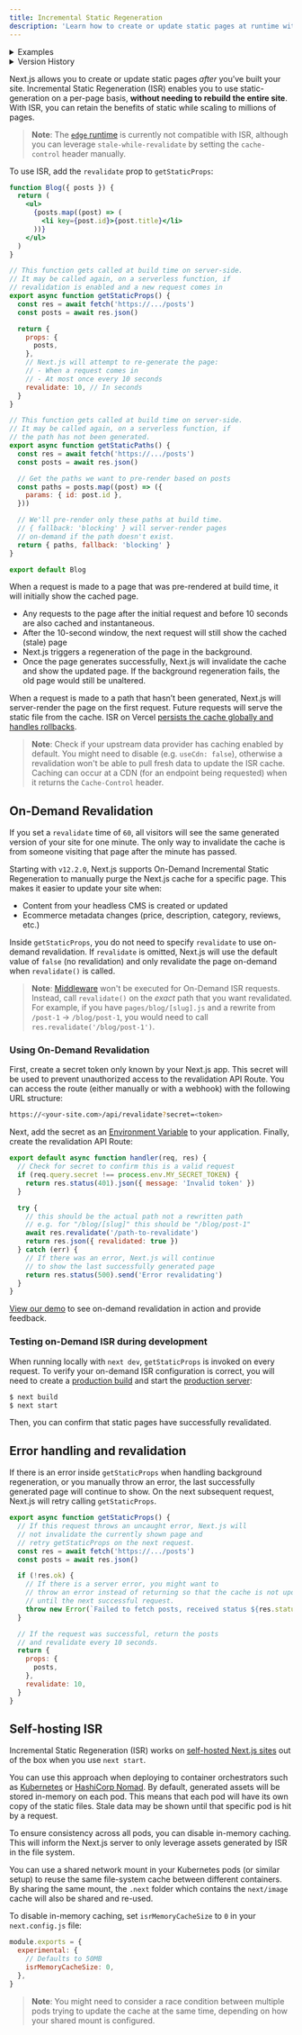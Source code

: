 ```yaml
---
title: Incremental Static Regeneration
description: 'Learn how to create or update static pages at runtime with Incremental Static Regeneration.'
---
```


<details>
  <summary>
    Examples
  </summary>

- [Next.js Commerce](https://nextjs.org/commerce)
- [GitHub Reactions Demo](https://reactions-demo.vercel.app/)
- [Static Tweet Demo](https://static-tweet.vercel.app/)

</details>

<details>
  <summary>Version History</summary>

| Version   | Changes                                                                                 |
| --------- | --------------------------------------------------------------------------------------- |
| `v12.2.0` | On-Demand ISR is stable                                                                 |
| `v12.1.0` | On-Demand ISR added (beta).                                                             |
| `v12.0.0` | [Bot-aware ISR fallback](https://nextjs.org/blog/next-12#bot-aware-isr-fallback) added. |
| `v9.5.0`  | Base Path added.                                                                        |

</details>

Next.js allows you to create or update static pages _after_ you’ve built your site. Incremental Static Regeneration (ISR) enables you to use static-generation on a per-page basis, **without needing to rebuild the entire site**. With ISR, you can retain the benefits of static while scaling to millions of pages.

> **Note**: The [`edge` runtime](/docs/pages/api-reference/edge) is currently not compatible with ISR, although you can leverage `stale-while-revalidate` by setting the `cache-control` header manually.

To use ISR, add the `revalidate` prop to `getStaticProps`:

```jsx
function Blog({ posts }) {
  return (
    <ul>
      {posts.map((post) => (
        <li key={post.id}>{post.title}</li>
      ))}
    </ul>
  )
}

// This function gets called at build time on server-side.
// It may be called again, on a serverless function, if
// revalidation is enabled and a new request comes in
export async function getStaticProps() {
  const res = await fetch('https://.../posts')
  const posts = await res.json()

  return {
    props: {
      posts,
    },
    // Next.js will attempt to re-generate the page:
    // - When a request comes in
    // - At most once every 10 seconds
    revalidate: 10, // In seconds
  }
}

// This function gets called at build time on server-side.
// It may be called again, on a serverless function, if
// the path has not been generated.
export async function getStaticPaths() {
  const res = await fetch('https://.../posts')
  const posts = await res.json()

  // Get the paths we want to pre-render based on posts
  const paths = posts.map((post) => ({
    params: { id: post.id },
  }))

  // We'll pre-render only these paths at build time.
  // { fallback: 'blocking' } will server-render pages
  // on-demand if the path doesn't exist.
  return { paths, fallback: 'blocking' }
}

export default Blog
```

When a request is made to a page that was pre-rendered at build time, it will initially show the cached page.

- Any requests to the page after the initial request and before 10 seconds are also cached and instantaneous.
- After the 10-second window, the next request will still show the cached (stale) page
- Next.js triggers a regeneration of the page in the background.
- Once the page generates successfully, Next.js will invalidate the cache and show the updated page. If the background regeneration fails, the old page would still be unaltered.

When a request is made to a path that hasn’t been generated, Next.js will server-render the page on the first request. Future requests will serve the static file from the cache. ISR on Vercel [persists the cache globally and handles rollbacks](https://vercel.com/docs/concepts/next.js/incremental-static-regeneration?utm_source=next-site&utm_medium=docs&utm_campaign=next-website).

> **Note**: Check if your upstream data provider has caching enabled by default. You might need to disable (e.g. `useCdn: false`), otherwise a revalidation won't be able to pull fresh data to update the ISR cache. Caching can occur at a CDN (for an endpoint being requested) when it returns the `Cache-Control` header.

## On-Demand Revalidation

If you set a `revalidate` time of `60`, all visitors will see the same generated version of your site for one minute. The only way to invalidate the cache is from someone visiting that page after the minute has passed.

Starting with `v12.2.0`, Next.js supports On-Demand Incremental Static Regeneration to manually purge the Next.js cache for a specific page. This makes it easier to update your site when:

- Content from your headless CMS is created or updated
- Ecommerce metadata changes (price, description, category, reviews, etc.)

Inside `getStaticProps`, you do not need to specify `revalidate` to use on-demand revalidation. If `revalidate` is omitted, Next.js will use the default value of `false` (no revalidation) and only revalidate the page on-demand when `revalidate()` is called.

> **Note**: [Middleware](/docs/pages/building-your-application/routing/middleware) won't be executed for On-Demand ISR requests. Instead, call `revalidate()` on the _exact_ path that you want revalidated. For example, if you have `pages/blog/[slug].js` and a rewrite from `/post-1` -> `/blog/post-1`, you would need to call `res.revalidate('/blog/post-1')`.

### Using On-Demand Revalidation

First, create a secret token only known by your Next.js app. This secret will be used to prevent unauthorized access to the revalidation API Route. You can access the route (either manually or with a webhook) with the following URL structure:

```bash filename="Terminal"
https://<your-site.com>/api/revalidate?secret=<token>
```

Next, add the secret as an [Environment Variable](/docs/pages/building-your-application/configuring/environment-variables) to your application. Finally, create the revalidation API Route:

```js filename="pages/api/revalidate.js"
export default async function handler(req, res) {
  // Check for secret to confirm this is a valid request
  if (req.query.secret !== process.env.MY_SECRET_TOKEN) {
    return res.status(401).json({ message: 'Invalid token' })
  }

  try {
    // this should be the actual path not a rewritten path
    // e.g. for "/blog/[slug]" this should be "/blog/post-1"
    await res.revalidate('/path-to-revalidate')
    return res.json({ revalidated: true })
  } catch (err) {
    // If there was an error, Next.js will continue
    // to show the last successfully generated page
    return res.status(500).send('Error revalidating')
  }
}
```

[View our demo](https://on-demand-isr.vercel.app) to see on-demand revalidation in action and provide feedback.

### Testing on-Demand ISR during development

When running locally with `next dev`, `getStaticProps` is invoked on every request. To verify your on-demand ISR configuration is correct, you will need to create a [production build](/docs/pages/api-reference/next-cli#build) and start the [production server](/docs/pages/api-reference/next-cli#production):

```bash filename="Terminal"
$ next build
$ next start
```

Then, you can confirm that static pages have successfully revalidated.

## Error handling and revalidation

If there is an error inside `getStaticProps` when handling background regeneration, or you manually throw an error, the last successfully generated page will continue to show. On the next subsequent request, Next.js will retry calling `getStaticProps`.

```jsx
export async function getStaticProps() {
  // If this request throws an uncaught error, Next.js will
  // not invalidate the currently shown page and
  // retry getStaticProps on the next request.
  const res = await fetch('https://.../posts')
  const posts = await res.json()

  if (!res.ok) {
    // If there is a server error, you might want to
    // throw an error instead of returning so that the cache is not updated
    // until the next successful request.
    throw new Error(`Failed to fetch posts, received status ${res.status}`)
  }

  // If the request was successful, return the posts
  // and revalidate every 10 seconds.
  return {
    props: {
      posts,
    },
    revalidate: 10,
  }
}
```

## Self-hosting ISR

Incremental Static Regeneration (ISR) works on [self-hosted Next.js sites](/docs/pages/building-your-application/deploying#self-hosting) out of the box when you use `next start`.

You can use this approach when deploying to container orchestrators such as [Kubernetes](https://kubernetes.io/) or [HashiCorp Nomad](https://www.nomadproject.io/). By default, generated assets will be stored in-memory on each pod. This means that each pod will have its own copy of the static files. Stale data may be shown until that specific pod is hit by a request.

To ensure consistency across all pods, you can disable in-memory caching. This will inform the Next.js server to only leverage assets generated by ISR in the file system.

You can use a shared network mount in your Kubernetes pods (or similar setup) to reuse the same file-system cache between different containers. By sharing the same mount, the `.next` folder which contains the `next/image` cache will also be shared and re-used.

To disable in-memory caching, set `isrMemoryCacheSize` to `0` in your `next.config.js` file:

```js filename="next.config.js"
module.exports = {
  experimental: {
    // Defaults to 50MB
    isrMemoryCacheSize: 0,
  },
}
```

> **Note**: You might need to consider a race condition between multiple pods trying to update the cache at the same time, depending on how your shared mount is configured.
